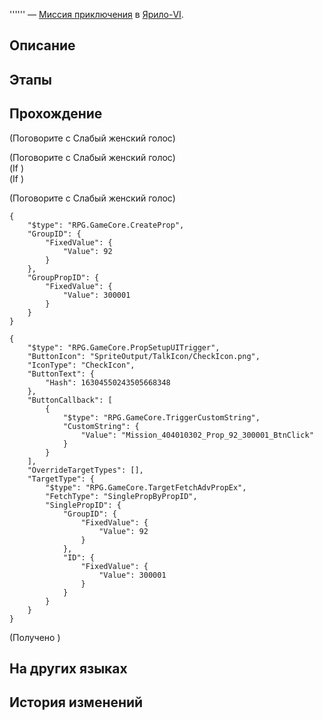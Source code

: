 {{Дополнить|Диалоги.}}
{{Миссия Инфобокс
|id              = 4040103
|Название        = 
|Изображение     = Миссия Освоения .png
|Тип             = Миссия приключения
|События         = 
|Глава           = 
|Условия         = 
* Завершена [[Миссия Освоения]] ''[[Неисчезающие тени]]''
* Завершена [[Миссия Освоения]] ''[[Прошлое накроет снежной лавиной]]''
|Персонажи       = Первопроходец; Слабый женский голос
|СтартЛокация    = [[Ярило-VI]] — [[Заклёпкоград]]
|Локации         = Заклёпкоград
|Предыдущая      = 
|Следующая       = 
|Награды         = Конденсированный эфир*1; Shield (Item)*20
}}
'''''' — [[Миссия приключения]] в [[Ярило-VI]].

==Описание==
{{Описание|<!--официальное описание из Перекрёстка судеб-->}}

==Этапы==


==Прохождение==
{{Дополнить}}



;(Поговорите с Слабый женский голос)
<!--Unknown TalkSentence: 411030124-->
<!--Unknown TalkSentence: 411030125-->

;(Поговорите с Слабый женский голос)
;(If {{cx}}<!--during performance 404010304-->)
;(If {{cx}}<!--not during performance 404010304-->)
<!--Unknown TalkSentence: 411030108-->
<!--Unknown TalkSentence: 411030109-->
<!--Unknown TalkSentence: 411030110-->

;(Поговорите с Слабый женский голос)

<pre>{
	"$type": "RPG.GameCore.CreateProp",
	"GroupID": {
		"FixedValue": {
			"Value": 92
		}
	},
	"GroupPropID": {
		"FixedValue": {
			"Value": 300001
		}
	}
}</pre>
<pre>{
	"$type": "RPG.GameCore.PropSetupUITrigger",
	"ButtonIcon": "SpriteOutput/TalkIcon/CheckIcon.png",
	"IconType": "CheckIcon",
	"ButtonText": {
		"Hash": 16304550243505668348
	},
	"ButtonCallback": [
		{
			"$type": "RPG.GameCore.TriggerCustomString",
			"CustomString": {
				"Value": "Mission_404010302_Prop_92_300001_BtnClick"
			}
		}
	],
	"OverrideTargetTypes": [],
	"TargetType": {
		"$type": "RPG.GameCore.TargetFetchAdvPropEx",
		"FetchType": "SinglePropByPropID",
		"SinglePropID": {
			"GroupID": {
				"FixedValue": {
					"Value": 92
				}
			},
			"ID": {
				"FixedValue": {
					"Value": 300001
				}
			}
		}
	}
}</pre>
;(Получено {{Item|Сломанная музыкальная шкатулка|20|x=1|text=Сломанная музыкальная шкатулка}})
{{Диалог Конец}}

==На других языках==
{{На других языках
|en   = 
|zhs  = 
|zht  = 
|ja   = 
|ko   = 
|es   = 
|fr   = 
|ru   = 
|th   = 
|vi   = 
|de   = 
|id   = 
|pt   = 
}}

==История изменений==
{{История изменений|2.7}}
